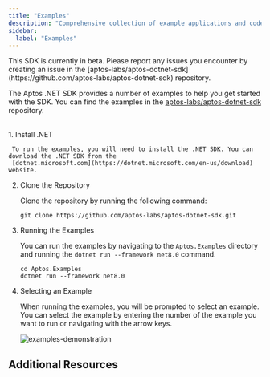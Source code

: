 ```yaml
---
title: "Examples"
description: "Comprehensive collection of example applications and code samples for the Aptos .NET SDK"
sidebar:
  label: "Examples"
---
```



<Aside type="caution" emoji="❗">
  This SDK is currently in beta. Please report any issues you encounter by
  creating an issue in the
  [aptos-labs/aptos-dotnet-sdk](https://github.com/aptos-labs/aptos-dotnet-sdk)
  repository.
</Aside>

The Aptos .NET SDK provides a number of examples to help you get started with the SDK. You can find the examples in the
[aptos-labs/aptos-dotnet-sdk](https://github.com/aptos-labs/aptos-dotnet-sdk) repository.

<br />

<LinkCard href="https://github.com/aptos-labs/aptos-dotnet-sdk/tree/main/Aptos.Examples" title="Aptos .NET SDK Examples" description="Example applications for the .NET SDK." target="_blank" />

<Steps>
  1. Install .NET

     To run the examples, you will need to install the .NET SDK. You can download the .NET SDK from the
     [dotnet.microsoft.com](https://dotnet.microsoft.com/en-us/download) website.

  2. Clone the Repository

     Clone the repository by running the following command:

     ```shellscript
     git clone https://github.com/aptos-labs/aptos-dotnet-sdk.git
     ```

  3. Running the Examples

     You can run the examples by navigating to the `Aptos.Examples` directory and running the
     `dotnet run --framework net8.0` command.

     ```shellscript
     cd Aptos.Examples
     dotnet run --framework net8.0
     ```

  4. Selecting an Example

     When running the examples, you will be prompted to select an example. You can select the example by
     entering the number of the example you want to run or navigating with the arrow keys.

     ![examples-demonstration](~/images/dotnet-examples/select-example.png)
</Steps>

## Additional Resources

<CardGrid>
  <LinkCard href="/build/sdks/dotnet-sdk/getting-started" title="Getting Started" description="Begin developing using the Aptos .NET SDK." />

  <LinkCard href="https://aptos-labs.github.io/aptos-dotnet-sdk/" title="Full API Reference" description="The full API reference for the Aptos .NET SDK." target="_blank" />
</CardGrid>
